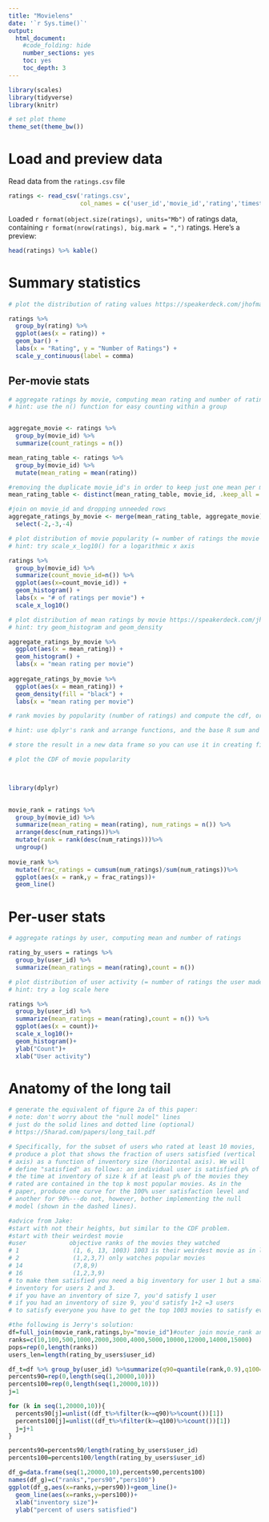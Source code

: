 ```yaml
---
title: "Movielens"
date: '`r Sys.time()`'
output:
  html_document:
    #code_folding: hide
    number_sections: yes
    toc: yes
    toc_depth: 3
---
```


```r
library(scales)
library(tidyverse)
library(knitr)

# set plot theme
theme_set(theme_bw())
```

# Load and preview data

Read data from the `ratings.csv` file
```r
ratings <- read_csv('ratings.csv',
                    col_names = c('user_id','movie_id','rating','timestamp'))
```

Loaded `r format(object.size(ratings), units="Mb")` of ratings data, containing `r format(nrow(ratings), big.mark = ",")` ratings. Here's a preview:
```r
head(ratings) %>% kable()
```

# Summary statistics

```r
# plot the distribution of rating values https://speakerdeck.com/jhofman/modeling-social-data-lecture-2-introduction-to-counting?slide=26

ratings %>% 
  group_by(rating) %>% 
  ggplot(aes(x = rating)) +
  geom_bar() + 
  labs(x = "Rating", y = "Number of Ratings") +
  scale_y_continuous(label = comma)


```

## Per-movie stats

```r
# aggregate ratings by movie, computing mean rating and number of ratings
# hint: use the n() function for easy counting within a group


aggregate_movie <- ratings %>% 
  group_by(movie_id) %>% 
  summarize(count_ratings = n()) 

mean_rating_table <- ratings %>% 
  group_by(movie_id) %>% 
  mutate(mean_rating = mean(rating)) 

#removing the duplicate movie_id's in order to keep just one mean per movie_id
mean_rating_table <- distinct(mean_rating_table, movie_id, .keep_all = TRUE)

#join on movie_id and dropping unneeded rows
aggregate_ratings_by_movie <- merge(mean_rating_table, aggregate_movie) %>% 
  select(-2,-3,-4)


```

```r
# plot distribution of movie popularity (= number of ratings the movie received)
# hint: try scale_x_log10() for a logarithmic x axis

ratings %>% 
  group_by(movie_id) %>% 
  summarize(count_movie_id=n()) %>% 
  ggplot(aes(x=count_movie_id)) +
  geom_histogram() + 
  labs(x = "# of ratings per movie") +
  scale_x_log10()
```

```r
# plot distribution of mean ratings by movie https://speakerdeck.com/jhofman/modeling-social-data-lecture-2-introduction-to-counting?slide=28
# hint: try geom_histogram and geom_density

aggregate_ratings_by_movie %>% 
  ggplot(aes(x = mean_rating)) +
  geom_histogram() + 
  labs(x = "mean rating per movie")
  
aggregate_ratings_by_movie %>% 
  ggplot(aes(x = mean_rating)) + 
  geom_density(fill = "black") + 
  labs(x = "mean rating per movie")

```

```r
# rank movies by popularity (number of ratings) and compute the cdf, or fraction of all views covered by the top-k movies https://speakerdeck.com/jhofman/modeling-social-data-lecture-2-introduction-to-counting?slide=30

# hint: use dplyr's rank and arrange functions, and the base R sum and cumsum functions

# store the result in a new data frame so you can use it in creating figure 2 from the paper below

# plot the CDF of movie popularity



library(dplyr)

 
movie_rank = ratings %>% 
  group_by(movie_id) %>% 
  summarize(mean_rating = mean(rating), num_ratings = n()) %>%
  arrange(desc(num_ratings))%>%
  mutate(rank = rank(desc(num_ratings)))%>%
  ungroup()
  
movie_rank %>% 
  mutate(frac_ratings = cumsum(num_ratings)/sum(num_ratings))%>%
  ggplot(aes(x = rank,y = frac_ratings))+
  geom_line()


```


# Per-user stats

```r
# aggregate ratings by user, computing mean and number of ratings

rating_by_users = ratings %>%
  group_by(user_id) %>%
  summarize(mean_ratings = mean(rating),count = n())

```

```r
# plot distribution of user activity (= number of ratings the user made)
# hint: try a log scale here

ratings %>%
  group_by(user_id) %>%
  summarize(mean_ratings = mean(rating),count = n()) %>%
  ggplot(aes(x = count))+
  scale_x_log10()+
  geom_histogram()+
  ylab("Count")+
  xlab("User activity")

```

# Anatomy of the long tail

```r
# generate the equivalent of figure 2a of this paper:
# note: don't worry about the "null model" lines
# just do the solid lines and dotted line (optional)
# https://5harad.com/papers/long_tail.pdf

# Specifically, for the subset of users who rated at least 10 movies,
# produce a plot that shows the fraction of users satisfied (vertical
# axis) as a function of inventory size (horizontal axis). We will
# define "satisfied" as follows: an individual user is satisfied p% of
# the time at inventory of size k if at least p% of the movies they
# rated are contained in the top k most popular movies. As in the
# paper, produce one curve for the 100% user satisfaction level and
# another for 90%---do not, however, bother implementing the null
# model (shown in the dashed lines).

#advice from Jake:
#start with not their heights, but similar to the CDF problem. 
#start with their weirdest movie 
#user            objective ranks of the movies they watched 
# 1               (1, 6, 13, 1003) 1003 is their weirdest movie as in least popular 
# 2               (1,2,3,7) only watches popular movies
# 14              (7,8,9)
# 16              (1,2,3,9)
# to make them satisfied you need a big inventory for user 1 but a small 
# inventory for users 2 and 3.
# if you have an inventory of size 7, you'd satisfy 1 user
# if you had an inventory of size 9, you'd satisfy 1+2 =3 users 
# to satisfy everyone you have to get the top 1003 movies to satisfy everybody in this list

#the following is Jerry's solution:
df=full_join(movie_rank,ratings,by="movie_id")#outer join movie_rank and ratings df
ranks=c(10,100,500,1000,2000,3000,4000,5000,10000,12000,14000,15000)
pops=rep(0,length(ranks))
users_len=length(rating_by_users$user_id)

df_t=df %>% group_by(user_id) %>%summarize(q90=quantile(rank,0.9),q100=quantile(rank,1))
percents90=rep(0,length(seq(1,20000,10)))
percents100=rep(0,length(seq(1,20000,10)))
j=1

for (k in seq(1,20000,10)){
  percents90[j]=unlist((df_t%>%filter(k>=q90)%>%count())[1])
  percents100[j]=unlist((df_t%>%filter(k>=q100)%>%count())[1])
  j=j+1
}

percents90=percents90/length(rating_by_users$user_id)
percents100=percents100/length(rating_by_users$user_id)

df_g=data.frame(seq(1,20000,10),percents90,percents100)
names(df_g)=c("ranks","pers90","pers100")
ggplot(df_g,aes(x=ranks,y=pers90))+geom_line()+
  geom_line(aes(x=ranks,y=pers100))+
  xlab("inventory size")+
  ylab("percent of users satisfied")


```
